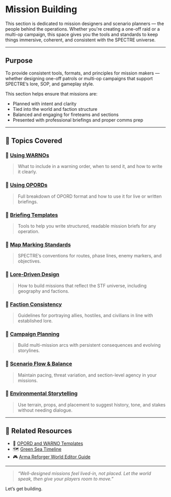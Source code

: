 # Mission Building

This section is dedicated to mission designers and scenario planners — the people behind the operations. Whether you're creating a one-off raid or a multi-op campaign, this space gives you the tools and standards to keep things immersive, coherent, and consistent with the SPECTRE universe.

---

## Purpose

To provide consistent tools, formats, and principles for mission makers — whether designing one-off patrols or multi-op campaigns that support SPECTRE’s lore, SOP, and gameplay style.

This section helps ensure that missions are:

- Planned with intent and clarity
- Tied into the world and faction structure
- Balanced and engaging for fireteams and sections
- Presented with professional briefings and proper comms prep

---

## 📂 Topics Covered

### 📄 [Using WARNOs](/guides/mission-building/using-warnos)

> What to include in a warning order, when to send it, and how to write it clearly.

### 📄 [Using OPORDs](/guides/mission-building/using-opords)

> Full breakdown of OPORD format and how to use it for live or written briefings.

### 📄 [Briefing Templates](/guides/mission-building/briefing-templates)

> Tools to help you write structured, readable mission briefs for any operation.

### 📄 [Map Marking Standards](/guides/mission-building/map-marking-standards)

> SPECTRE’s conventions for routes, phase lines, enemy markers, and objectives.

### 📄 [Lore-Driven Design](/guides/mission-building/lore-driven-design)

> How to build missions that reflect the STF universe, including geography and factions.

### 📄 [Faction Consistency](/guides/mission-building/faction-consistency)

> Guidelines for portraying allies, hostiles, and civilians in line with established lore.

### 📄 [Campaign Planning](/guides/mission-building/campaign-planning)

> Build multi-mission arcs with persistent consequences and evolving storylines.

### 📄 [Scenario Flow & Balance](/guides/mission-building/scenario-flow-and-balance)

> Maintain pacing, threat variation, and section-level agency in your missions.

### 📄 [Environmental Storytelling](/guides/mission-building/environmental-storytelling)

> Use terrain, props, and placement to suggest history, tone, and stakes without needing dialogue.

---

## 🧭 Related Resources

- 📘 [OPORD and WARNO Templates](/guides/templates)
- 🗺️ [Green Sea Timeline](/guides/lore-integration/green-sea-timeline)
- 🎮 [Arma Reforger World Editor Guide](/guides/game-setup/arma-reforger/world-editor)

---

> _“Well-designed missions feel lived-in, not placed. Let the world speak, then give your players room to move.”_

Let’s get building.

